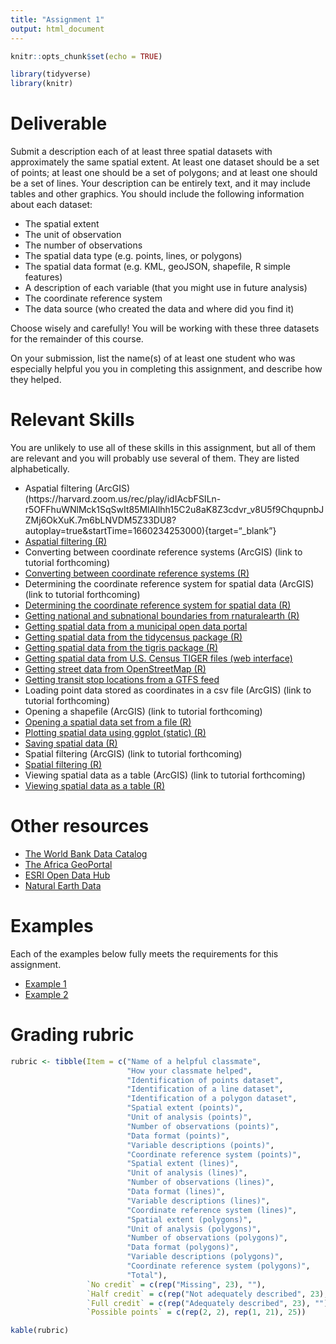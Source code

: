 ```yaml
---
title: "Assignment 1"
output: html_document
---
```


```r
knitr::opts_chunk$set(echo = TRUE)

library(tidyverse)
library(knitr)
```

# Deliverable

Submit a description each of at least three spatial datasets with approximately 
the same spatial extent. At least one dataset should be a set of points; at least 
one should be a set of polygons; and at least one should be a set of lines. Your 
description can be entirely text, and it may include tables and other graphics. 
You should include the following information about each dataset:

* The spatial extent
* The unit of observation
* The number of observations
* The spatial data type (e.g. points, lines, or polygons)
* The spatial data format (e.g. KML, geoJSON, shapefile, R simple features)
* A description of each variable (that you might use in future analysis)
* The coordinate reference system
* The data source (who created the data and where did you find it)

Choose wisely and carefully! You will be working with these three 
datasets for the remainder of this course.

On your submission, list the name(s) of at least one student who was 
especially helpful you you in completing this assignment, and describe 
how they helped.

# Relevant Skills

You are unlikely to use all of these skills in this assignment, but all 
of them are relevant and you will probably use several of them. They are
listed alphabetically.

* Aspatial filtering (ArcGIS) (https://harvard.zoom.us/rec/play/idIAcbFSILn-r5OFFhuWNlMck1SqSwIt85MlAIlhh15C2u8aK8Z3cdvr_v8U5f9ChqupnbJZMj6OkXuK.7m6bLNVDM5Z33DU8?autoplay=true&startTime=1660234253000){target="_blank"}
* [Aspatial filtering (R)](https://c-voulgaris.github.io/VIS-2128-F22/a1-files/skill-aspatial-filter.html){target="_blank"}
* Converting between coordinate reference systems (ArcGIS) (link to tutorial forthcoming)
* [Converting between coordinate reference systems (R)](https://c-voulgaris.github.io/VIS-2128-F22/a1-files/skill-convert-crs.html){target="_blank"}
* Determining the coordinate reference system for spatial data (ArcGIS) (link to tutorial forthcoming)
* [Determining the coordinate reference system for spatial data (R)](https://c-voulgaris.github.io/VIS-2128-F22/a1-files/skill-get-crs.html){target="_blank"}
* [Getting national and subnational boundaries from rnaturalearth (R)](https://c-voulgaris.github.io/VIS-2128-F22/a1-files/skill-rnaturalearth.html){target="_blank"}
* [Getting spatial data from a municipal open data portal](https://harvard.zoom.us/rec/play/J2QqcFKKvWv6MuPYGof2qnIYPXkc3ZJAVymlYITcFQ-t9IC4TDu-pFBoRcUTat3s0LtVx-qKNrSeHNcS.TOsORH6w8UnLGQRb?autoplay=true&startTime=1600374226000){target="_blank"}
* [Getting spatial data from the tidycensus package (R)](https://c-voulgaris.github.io/VIS-2128-F22/a1-files/skill-tidycensus.html){target="_blank"}
* [Getting spatial data from the tigris package (R)](https://c-voulgaris.github.io/VIS-2128-F22/a1-files/skill-tigris.html){target="_blank"}
* [Getting spatial data from U.S. Census TIGER files (web interface)](https://harvard.zoom.us/rec/play/QV2SCI71O-N_cgWLR0k0BMTb_WeldF-C4CaEhNxOcpJ7HcdM5nv3g1Lmv_nyqQ7XOboT2HWXhRkJblNA.Gd0LSXr6MkFzVIYC?startTime=1602525515000){target="_blank"}
* [Getting street data from OpenStreetMap (R)](https://c-voulgaris.github.io/VIS-2128-F22/a1-files/skill-load-osm-data.html){target="_blank"}
* [Getting transit stop locations from a GTFS feed](https://c-voulgaris.github.io/VIS-2128-F22/a1-files/skill-get-gtfs-data.html){target="_blank"}
* Loading point data stored as coordinates in a csv file (ArcGIS) (link to tutorial forthcoming)
* Opening a shapefile (ArcGIS) (link to tutorial forthcoming)
* [Opening a spatial data set from a file (R)](https://c-voulgaris.github.io/VIS-2128-F22/a1-files/skill-open-file.html){target="_blank"}
* [Plotting spatial data using ggplot (static) (R)](https://c-voulgaris.github.io/VIS-2128-F22/a1-files/skill-ggplot-map.html){target="_blank"}
* [Saving spatial data (R)](https://c-voulgaris.github.io/VIS-2128-F22/a1-files/skill-save-spatial-data.html){target="_blank"}
* Spatial filtering (ArcGIS)  (link to tutorial forthcoming)
* [Spatial filtering (R)](https://c-voulgaris.github.io/VIS-2128-F22/a1-files/skill-aspatial-filter.html){target="_blank"}
* Viewing spatial data as a table (ArcGIS) (link to tutorial forthcoming)
* [Viewing spatial data as a table (R)](https://c-voulgaris.github.io/VIS-2128-F22/a1-files/skill-view-dataframe.html){target="_blank"}

# Other resources

* [The World Bank Data Catalog](https://datacatalog.worldbank.org/home){target="_blank"}
* [The Africa GeoPortal](https://www.africageoportal.com/){target="_blank"}
* [ESRI Open Data Hub](https://hub.arcgis.com/search){target="_blank"}
* [Natural Earth Data](https://www.naturalearthdata.com/){target="_blank"}

# Examples

Each of the examples below fully meets the requirements for this assignment.

* [Example 1](https://c-voulgaris.github.io/VIS-2128-F22/a1-files/examples/slo-example.pdf){target="_blank"}
* [Example 2](https://c-voulgaris.github.io/VIS-2128-F22/a1-files/examples/africa-example.html){target="_blank"}

# Grading rubric

```r
rubric <- tibble(Item = c("Name of a helpful classmate",
                          "How your classmate helped",
                          "Identification of points dataset",
                          "Identification of a line dataset",
                          "Identification of a polygon dataset",
                          "Spatial extent (points)",
                          "Unit of analysis (points)",
                          "Number of observations (points)",
                          "Data format (points)",
                          "Variable descriptions (points)",
                          "Coordinate reference system (points)",
                          "Spatial extent (lines)",
                          "Unit of analysis (lines)",
                          "Number of observations (lines)",
                          "Data format (lines)",
                          "Variable descriptions (lines)",
                          "Coordinate reference system (lines)",
                          "Spatial extent (polygons)",
                          "Unit of analysis (polygons)",
                          "Number of observations (polygons)",
                          "Data format (polygons)",
                          "Variable descriptions (polygons)",
                          "Coordinate reference system (polygons)",
                          "Total"),
                 `No credit` = c(rep("Missing", 23), ""),
                 `Half credit` = c(rep("Not adequately described", 23), ""),
                 `Full credit` = c(rep("Adequately described", 23), ""),
                 `Possible points` = c(rep(2, 2), rep(1, 21), 25))

kable(rubric)
```
